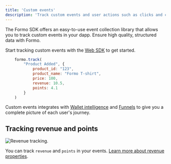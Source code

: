 ```yaml
---
title: 'Custom events'
description: 'Track custom events and user actions such as clicks and conversions with structured data collection.'
---
```



The Formo SDK offers an easy-to-use event collection library that allows you to track custom events in your dapp.
Ensure high quality, structured data with Formo. 

Start tracking custom events with the [Web SDK](/sdks/web#custom-events) to get started.

```js
    formo.track(
		"Product Added", {
			product_id: "123",
			product_name: "Formo T-shirt",
			price: 100,
			revenue: 10.5,
			points: 4.1
		}
	)
```

Custom events integrates with [Wallet intelligence](/features/wallet-intelligence) and [Funnels](/features/product-analytics/funnels) to give you a complete picture of each user's journey.

## Tracking revenue and points

<Frame caption="Revenue tracking.">
	<img src="/images/revenue.png" alt="Revenue tracking." />
</Frame>

You can track `revenue` and `points` in your events. [Learn more about revenue properties](/data/events/track#properties).
